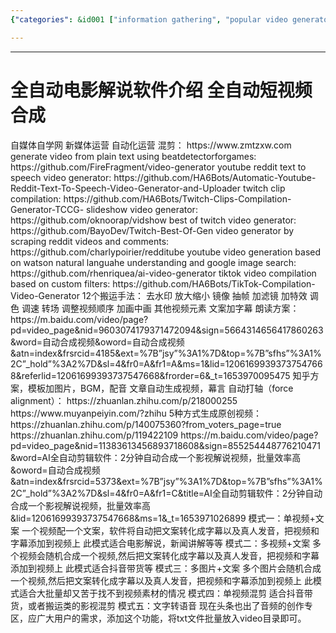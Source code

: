 ```yaml
---
{"categories": &id001 ["information gathering", "popular video generator", "social media", "video generator"], "category": "Video Production", "date": "2022-05-31 04:12:46", "description": "This article delves into the world of automatic video generation, exploring various methods and tools that facilitate the creation of diverse content such as YouTube videos, short films, Twitch compilations, TikTok videos, and more. Techniques covered include using templates, images, background music (BGM), voiceovers, filtering, effects, subtitling, single video editing, and transforming text into voiceovers.", "tags": *id001, "title": "全自动电影解说软件介绍"}

---
```


------
# 全自动电影解说软件介绍 全自动短视频合成
自媒体自学网 新媒体运营 自动化运营 混剪：
https://www.zmtzxw.com
generate video from plain text using beatdetectorforgames:
https://github.com/FireFragment/video-generator
youtube reddit text to speech video generator:
https://github.com/HA6Bots/Automatic-Youtube-Reddit-Text-To-Speech-Video-Generator-and-Uploader
twitch clip compilation:
https://github.com/HA6Bots/Twitch-Clips-Compilation-Generator-TCCG-
slideshow video generator:
https://github.com/oknoorap/vidshow
best of twitch video generator:
https://github.com/BayoDev/Twitch-Best-Of-Gen
video generator by scraping reddit videos and comments:
https://github.com/charlypoirier/redditube
youtube video generation based on watson natural languahe understanding and google image search:
https://github.com/rhenriquea/ai-video-generator
tiktok video compilation based on custom filters:
https://github.com/HA6Bots/TikTok-Compilation-Video-Generator
12个搬运手法：
去水印 放大缩小 镜像 抽帧 加滤镜 加特效 调色 调速 转场 调整视频顺序 加画中画 其他视频元素
文案加字幕 朗读方案：
https://m.baidu.com/video/page?pd=video_page&nid=9603074179371472094&sign=5664314656417860263&word=自动合成视频&oword=自动合成视频&atn=index&frsrcid=4185&ext=%7B"jsy"%3A1%7D&top=%7B"sfhs"%3A1%2C"_hold"%3A2%7D&sl=4&fr0=A&fr1=A&ms=1&lid=12061699393737547668&referlid=12061699393737547668&frorder=6&_t=1653970095475
知乎方案，模板加图片，BGM，配音
文章自动生成视频，幕言 自动打轴（force alignment）：
https://zhuanlan.zhihu.com/p/218000255
https://www.muyanpeiyin.com/?zhihu
5种方式生成原创视频：
https://zhuanlan.zhihu.com/p/140075360?from_voters_page=true
https://zhuanlan.zhihu.com/p/119422109
https://m.baidu.com/video/page?pd=video_page&nid=11383613456893718608&sign=855254448776210471&word=AI全自动剪辑软件：2分钟自动合成一个影视解说视频，批量效率高&oword=自动合成视频&atn=index&frsrcid=5373&ext=%7B"jsy"%3A1%7D&top=%7B"sfhs"%3A1%2C"_hold"%3A2%7D&sl=4&fr0=A&fr1=C&title=AI全自动剪辑软件：2分钟自动合成一个影视解说视频，批量效率高&lid=12061699393737547668&ms=1&_t=1653971026899
模式一：单视频+文案
一个视频配一个文案，软件将自动把文案转化成字幕以及真人发音，把视频和字幕添加到视频上
此模式适合电影解说，新闻讲解等等
模式二：多视频+文案
多个视频会随机合成一个视频,然后把文案转化成字幕以及真人发音，把视频和字幕添加到视频上
此模式适合抖音带货等
模式三：多图片+文案
多个图片会随机合成一个视频,然后把文案转化成字幕以及真人发音，把视频和字幕添加到视频上
此模式适合大批量却又苦于找不到视频素材的情况
模式四：单视频混剪
适合抖音带货，或者搬运类的影视混剪
模式五：文字转语音
现在头条也出了音频的创作专区，应广大用户的需求，添加这个功能，将txt文件批量放入video目录即可。
